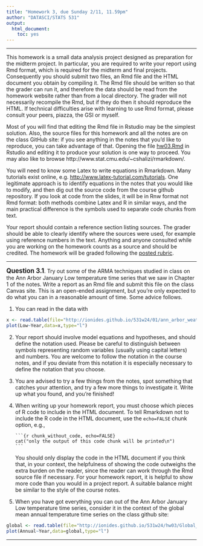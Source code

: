 ```yaml
---
title: "Homework 3, due Sunday 2/11, 11.59pm"
author: "DATASCI/STATS 531"
output:
  html_document:
    toc: yes
---
```


\newcommand\prob{\mathbb{P}}
\newcommand\E{\mathbb{E}}
\newcommand\var{\mathrm{Var}}
\newcommand\cov{\mathrm{Cov}}

-----------

This homework is a small data analysis project designed as preparation for the midterm project. In particular, you are required to write your report using Rmd format, which is required for the midterm and final projects. Consequently you should submit two files, an Rmd file and the HTML document you obtain by compiling it. The Rmd file should be written so that the grader can run it, and therefore the data should be read from the homework website rather than from a local directory. The grader will not necessarily recompile the Rmd, but if they do then it should reproduce the HTML. If technical difficulties arise with learning to use Rmd format, please consult your peers, piazza, the GSI or myself. 

Most of you will find that editing the Rmd file in Rstudio may be the simplest solution. Also, the source files for this homework and all the notes are on the class GitHub site: if you see anything in the notes that you'd like to reproduce, you can take advantage of that. Opening the file [hw03.Rmd](hw03.Rmd) in Rstudio and editing it to produce your solution is one way to proceed. You may also like to browse http://www.stat.cmu.edu/~cshalizi/rmarkdown/.

You will need to know some Latex to write equations in Rmarkdown. Many tutorials exist online, e.g. [http://www.latex-tutorial.com/tutorials](http://www.latex-tutorial.com/tutorials/). One legitimate approach is to identify equations in the notes that you would like to modify, and then dig out the source code from the course github repository. If you look at code from the slides, it will be in Rnw format not Rmd format: both methods combine Latex and R in similar ways, and the main practical difference is the symbols used to separate code chunks from text.

Your report should contain a reference section listing sources. The grader should be able to clearly identify where the sources were used, for example using reference numbers in the text. Anything and anyone consulted while you are working on the homework counts as a source and should be credited. The homework will be graded following the [posted rubric](../rubric_homework.html).

--------

**<big>Question 3.1</big>**. Try out some of the ARMA techniques studied in class on the Ann Arbor January Low temperature time series that we saw in Chapter 1 of the notes. Write a report as an Rmd file and submit this file on the class Canvas site. This is an open-ended assignment, but you're only expected to do what you can in a reasonable amount of time. Some advice follows.

1.  You can read in the data with 
```r
x <- read.table(file="http://ionides.github.io/531w24/01/ann_arbor_weather.csv",header=TRUE)
plot(Low~Year,data=x,type="l")
```

2.  Your report should involve model equations and hypotheses, and should define the notation used. Please be careful to distinguish between symbols representing random variables (usually using capital letters) and numbers. You are welcome to follow the notation in the course notes, and if you deviate from this notation it is especially necessary to define the notation that you choose. 

3.  You are advised to try a few things from the notes, spot something that catches your attention, and try a few more things to investigate it. Write up what you found, and you're finished!

4.  When writing up your homework report, you must choose which pieces of R code to include in the HTML document. To tell Rmarkdown not to include the R code in the HTML document, use the `echo=FALSE` chunk option, e.g.,
<pre><code>```{r chunk_without_code, echo=FALSE}
cat("only the output of this code chunk will be printed\n")
```</code></pre>
You should only display the code in the HTML document if you think that, in your context, the helpfulness of showing the code outweighs the extra burden on the reader, since the reader can work through the Rmd source file if necessary. For your homework report, it is helpful to show more code than you would in a project report. A suitable balance might be similar to the style of the course notes.

5.  When you have got everything you can out of the Ann Arbor January Low temperature time series, consider it in the context of the global mean annual temperature time series on the class github site:
```r
global <- read.table(file="http://ionides.github.io/531w24/hw03/Global_Temperature.txt",header=TRUE)
plot(Annual~Year,data=global,type="l")
```

-----------